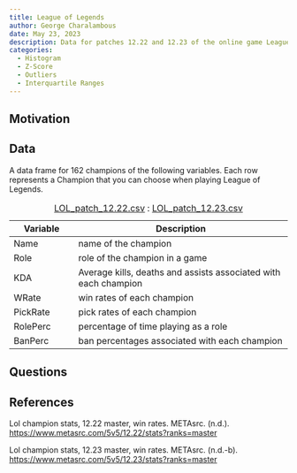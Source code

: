 ```yaml
---
title: League of Legends
author: George Charalambous
date: May 23, 2023
description: Data for patches 12.22 and 12.23 of the online game League of Legends 
categories:
  - Histogram
  - Z-Score
  - Outliers
  - Interquartile Ranges
---
```

## Motivation

 

## Data

A data frame for 162 champions of the following variables. Each row represents a
Champion that you can choose when playing League of Legends. 

| Variable | Description | 
|----|-------------|
| Name | name of the champion |
| Role | role of the champion in a game |
| KDA | Average kills, deaths and assists associated with each champion |
| WRate | win rates of each champion |
| PickRate | pick rates of each champion |
| RolePerc | percentage of time playing as a role |
| BanPerc | ban percentages associated with each champion |

: [LOL_patch_12.22.csv](../data/LOL_patch_12.22.csv)
: [LOL_patch_12.23.csv](../data/LOL_patch_12.23.csv)

## Questions



## References

Lol champion stats, 12.22 master, win rates. METAsrc. (n.d.). 
<https://www.metasrc.com/5v5/12.22/stats?ranks=master>

Lol champion stats, 12.23 master, win rates. METAsrc. (n.d.-b). 
<https://www.metasrc.com/5v5/12.23/stats?ranks=master> 



